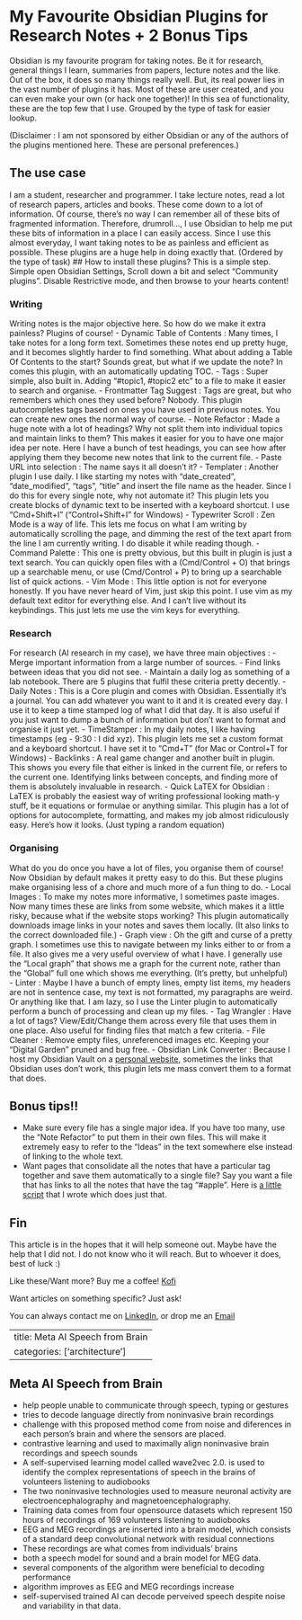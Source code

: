 # My Favourite Obsidian Plugins for Research Notes + 2 Bonus Tips 
Obsidian is my favourite program for taking notes. Be it for research, general things I learn, summaries from papers, lecture notes and the like. Out of the box, it does so many things really well.
But, its real power lies in the vast number of plugins it has. Most of these are user created, and you can even make your own (or hack one together)! In this sea of functionality, these are the top few that I use. Grouped by the type of task for easier lookup.

(Disclaimer : I am not sponsored by either Obsidian or any of the authors of the plugins mentioned here. These are personal preferences.)

## The use case 
I am a student, researcher and programmer. I take lecture notes, read a lot of research papers, articles and books. These come down to a lot of information. Of course, there’s no way I can remember all of these bits of fragmented information. 
Therefore, drumroll…, I use Obsidian to help me put these bits of information in a place I can easily access. Since I use this almost everyday, I want taking notes to be as painless and efficient as possible. 
These plugins are a huge help in doing exactly that. (Ordered by the type of task)
## How to install these plugins?
This is a simple step. Simple open Obsidian Settings, Scroll down a bit and select “Community plugins”. Disable Restrictive mode, and then browse to your hearts content!

### Writing
Writing notes is the major objective here. So how do we make it extra painless? Plugins of course!
- Dynamic Table of Contents : Many times, I take notes for a long form text. Sometimes these notes end up pretty huge, and it becomes slightly harder to find something. What about adding a Table Of Contents to the start? Sounds great, but what if we update the note? In comes this plugin, with an automatically updating TOC.
- Tags : Super simple, also built in. Adding “#topic1, #topic2 etc” to a file to make it easier to search and organise.
- Frontmatter Tag Suggest : Tags are great, but who remembers which ones they used before? Nobody. This plugin autocompletes tags based on ones you have used in previous notes. You can create new ones the normal way of course. 
- Note Refactor : Made a huge note with a lot of headings? Why not split them into individual topics and maintain links to them? This makes it easier for you to have one major idea per note. Here I have a bunch of test headings, you can see how after applying them they become new notes that link to the current file.
- Paste URL into selection : The name says it all doesn’t it?
- Templater : Another plugin I use daily. I like starting my notes with “date_created”, “date_modified”, “tags”, “title” and insert the file name as the header. Since I do this for every single note, why not automate it? This plugin lets you create blocks of dynamic text to be inserted with a keyboard shortcut. I use “Cmd+Shift+I” (“Control+Shift+I” for Windows)
- Typewriter Scroll : Zen Mode is a way of life. This lets me focus on what I am writing by automatically scrolling the page, and dimming the rest of the text apart from the line I am currently writing. I do disable it while reading though.
- Command Palette : This one is pretty obvious, but this built in plugin is just a text search. You can quickly open files with a (Cmd/Control + O) that brings up a searchable menu, or use (Cmd/Control + P) to bring up a searchable list of quick actions.
- Vim Mode : This little option is not for everyone honestly. If you have never heard of Vim, just skip this point. I use vim as my default text editor for everything else. And I can’t live without its keybindings. This just lets me use the vim keys for everything.

### Research
For research (AI research in my case), we have three main objectives : 
- Merge important information from a large number of sources.
- Find links between ideas that you did not see.
- Maintain a daily log as something of a lab notebook.
There are 5 plugins that fulfil these criteria pretty decently. 
- Daily Notes : This is a Core plugin and comes with Obsidian. Essentially it’s a journal. You can add whatever you want to it and it is created every day. I use it to keep a time stamped log of what I did that day. It is also useful if you just want to dump a bunch of information but don’t want to format and organise it just yet.
- TimeStamper : In my daily notes, I like having timestamps (eg - 9:30 : I did xyz). This plugin lets me set a custom format and a keyboard shortcut. I have set it to “Cmd+T” (for Mac or Control+T for Windows)
- Backlinks : A real game changer and another built in plugin. This shows you every file that either is linked in the current file, or refers to the current one. Identifying links between concepts, and finding more of them is absolutely invaluable in research.
- Quick LaTEX for Obsidian : LaTEX is probably the easiest way of writing professional looking math-y stuff, be it equations or formulae or anything similar. This plugin has a lot of options for autocomplete, formatting, and makes my job almost ridiculously easy. Here’s how it looks. (Just typing a random equation)

### Organising
What do you do once you have a lot of files, you organise them of course! Now Obsidian by default makes it pretty easy to do this. But these plugins make organising less of a chore and much more of a fun thing to do.
- Local Images : To make my notes more informative, I sometimes paste images. Now many times these are links from some website, which makes it a little risky, because what if the website stops working? This plugin automatically downloads image links in your notes and saves them locally. (It also links to the correct downloaded file.)
- Graph view : Oh the gift and curse of a pretty graph. I sometimes use this to navigate between my links either to or from a file. It also gives me a very useful overview of what I have. I generally use the “Local graph” that shows me a graph for the current note, rather than the “Global” full one which shows me everything. (It’s pretty, but unhelpful)
- Linter : Maybe I have a bunch of empty lines, empty list items, my headers are not in sentence case, my text is not formatted, my paragraphs are weird. Or anything like that. I am lazy, so I use the Linter plugin to automatically perform a bunch of processing and clean up my files. 
- Tag Wrangler : Have a lot of tags? View/Edit/Change them across every file that uses them in one place. Also useful for finding files that match a few criteria.
- File Cleaner : Remove empty files, unreferenced images etc. Keeping your “Digital Garden” pruned and bug free.
- Obsidian Link Converter : Because I host my Obsidian Vault on a [personal website](https://subhadityamukherjee.github.io/AI-knowledge-base/), sometimes the links that Obsidian uses don’t work, this plugin lets me mass convert them to a format that does.

## Bonus tips!!
- Make sure every file has a single major idea. If you have too many, use the “Note Refactor” to put them in their own files. This will make it extremely easy to refer to the “Ideas” in the text somewhere else instead of linking to the whole text. 
- Want pages that consolidate all the notes that have a particular tag together and save them automatically to a single file? Say you want a file that has links to all the notes that have the tag “#apple”. Here is [a little script](https://gist.github.com/SubhadityaMukherjee/24cad590043f1a2dc0d264251c0a7ef3) that I wrote which does just that.

## Fin
This article is in the hopes that it will help someone out. Maybe have the help that I did not. I do not know who it will reach. But to whoever it does, best of luck :)

Like these/Want more? Buy me a coffee! [Kofi](https://ko-fi.com/subhadityamukherjee)

Want articles on something specific? Just ask!

You can always contact me on [LinkedIn](https://www.linkedin.com/in/subhaditya-mukherjee-a36883100), or drop me an [Email](mailto:msubhaditya@gmail.com)

---
title: Meta AI Speech from Brain
categories: ['architecture']
---

## Meta AI Speech from Brain
- help people unable to communicate through speech, typing or gestures
- tries to decode language directly from noninvasive brain recordings
- challenge with this proposed method come from noise and diferences in each person's brain and where the sensors are placed.
- contrastive learning and used to maximally align noninvasive brain recordings and speech sounds
- A self-supervised learning model called wave2vec 2.0. is used to identify the complex representations of speech in the brains of volunteers listening to audiobooks
- The two noninvasive technologies used to measure neuronal activity are electroencephalography and magnetoencephalography.
- Training data comes from four opensource datasets which represent 150 hours of recordings of 169 volunteers listening to audiobooks
- EEG and MEG recordings are inserted into a brain model, which consists of a standard deep convolutional network with residual connections
- These recordings are what comes from individuals' brains
- both a speech model for sound and a brain model for MEG data.
- several components of the algorithm were beneficial to decoding performance
- algorithm improves as EEG and MEG recordings increase
- self-supervised trained AI can decode perveived speech despite noise and variability in that data.



